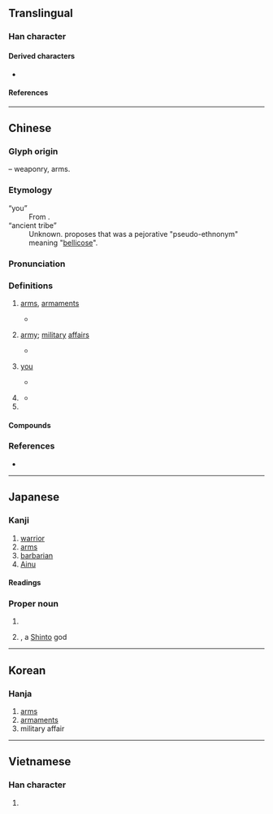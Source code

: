 {{also|戒}}
{{character info}}
==Translingual==

===Han character===
{{Han char|rn=62|rad=戈|as=02|sn=6|four=53400|canj=IJ|ids=⿹戈𠂇(GHTJK),⿻戊一(V)}} <!-- Note: ⿹戈十 is incorrect. -->

====Derived characters====
* {{l|mul|[[𠈋]], [[𠲦]], [[𡊸]], [[娀]], [[㣝]], [[𢫨]], [[𣴛]], [[狨]], [[㭜]], [[毧]], [[𤇽]], [[𮁱]], [[𥅯]], [[𥑳]], [[䄾]], [[䘬]], [[𫂽]], [[絨]]([[绒]]), [[羢]], [[𦕧]], [[𧊕]], [[賊]]([[贼]]), [[𧻪]], [[𨀻]], [[𨠤]], [[𨱿]], [[𬫍]], [[𣉝]], [[駥]], [[𩶺]], [[𪀚]], [[𢦛]], [[茙]], [[𥬪]], [[𫻸]], [[䯷]], [[𪀵]]}} <!-- Arranged based on stroke count/radical position -->

====References====
{{Han ref|kx=0411.080|dkj=11539|dj=0752.120|hdz=21397.080|uh=620E}}

----

==Chinese==
{{zh-forms|alt=𢦦-ancient form,𢍻-historical form found in 漢孔宙碑,𫻳-ancient form in Bronze inscription}}
{{zh-wp|zh:西戎|en:Xirong}}
{{zh-wp|zh:戎姓}}

===Glyph origin===
{{Han etym}}
{{Han compound|盾|戈|t1=shield|t2=halberd; weapons|ls=ic}} – weaponry, arms.

===Etymology===
; “you”
: From {{inh|zh|sit-pro|*na-ŋ||you}}.
; “ancient tribe”
: Unknown. {{zh-ref|Goldin (2011)}} proposes that {{zh-l|戎}} was a pejorative "pseudo-ethnonym" meaning "[[bellicose]]".

===Pronunciation===
{{zh-pron
|m=róng
|c=jung4
|h=pfs=yùng
|md=ṳ̀ng
|mn=xm,qz:liông/zz,twk:jiông
|mn-t=rong5
|mc=y
|oc=y
|cat=
}}

===Definitions===
{{zh-hanzi}}

# {{lb|zh|literary}} [[arms]], [[armament]]s
#* {{zh-x|是 月 也，天子 乃 教 於 田獵，以 習 五-戎，班 馬 政。|In this month the son of Heaven, by means of hunting, teaches how to use the five '''weapons of war''', and the rules for the management of horses.|ref=Liji}}
# {{lb|zh|literary}} [[army]]; [[military]] [[affair]]s
#: {{zh-x|投筆從戎|to cast aside the pen and join the army}}
#* {{zh-x|國 之 大事，在 祀 與 戎。|The great affairs of the state are sacrifice and '''warfare'''.|ref=Zuozhuan-L}}
# {{lb|zh|obsolete}} [[you]]
#* {{zh-x|戎 雖 小子，而 式 弘大。|Though '''you''' may be [but as] little children, your work is vast and great.|ref=Shijing}}
# {{lb|zh|historical}} {{n-g|a general term for ethnic groups in the west of China}}
#: {{zh-also|西戎}}
#* {{zh-x|是以 ^秦 用 ^戎-人 ^由-余 而 霸 ^中國，^齊 用 ^越-人 ^蒙 而 彊 ^威、^宣。|So Qin used the '''Rong''' man Youyu and established hegemony over the central states, Qi used the Yue man Meng and strengthened (kings) {{w|King Wei of Qi|Wei}} and {{w|King Xuan of Qi|Xuan}}.|ref=Shiji}}
# {{surname|zh}}

====Compounds====
{{zh-der|元戎|兵戎|即戎|和戎|嘉戎|大戎|大總戎|女戎|小戎|從戎|戎事|戎兵|戎寄|戎幕|戎戎|戎旃|戎服|戎機|戎狄|戎索|戎行|戎衣|戎裝|戎車|戎首|戎馬|戎馬倥傯|戎馬生郊|投筆從戎|治戎|犬戎|狐裘蒙戎|獯戎|王戎|總戎|羌戎|興戎|蒙戎|蠻夷戎狄|西戎|阿戎|驪戎}}

===References===
* {{R:yue:Hanzi}}

----

==Japanese==
{{wp|lang=ja}}

===Kanji===
{{ja-kanji|grade=|rs=戈02}}

# [[warrior]]
# [[arms]]
# [[barbarian]]
# [[Ainu]]

====Readings====
{{ja-readings
|on=じゅう
|kun=つわもの-, えびす-
}}

===Proper noun===
{{ja-pos|えびす|proper}}

# {{surname|ja|sort=えびす}}
# {{alternative spelling of|ja|恵比須|nocap=1|tr=[[Ebisu]]}}, a [[Shinto]] god

----

==Korean==

===Hanja===
{{ko-hanja|hangeul=융|eumhun=|rv=yung|mr=yung|y=yung}}

# [[arms]]
# [[armaments]]
# military affair

----

==Vietnamese==

===Han character===
{{vi-readings|reading=nhung, nhỏng, nhong, xong, nhùng|rs=戈02}}

# {{rfdef|vi|sort=戈02}}